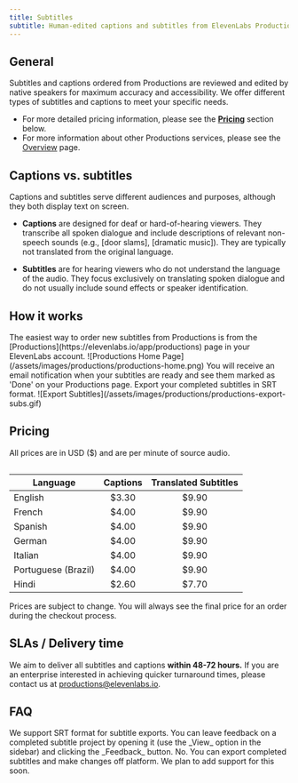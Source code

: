 ```yaml
---
title: Subtitles
subtitle: Human-edited captions and subtitles from ElevenLabs Productions
---
```


## General

Subtitles and captions ordered from Productions are reviewed and edited by native speakers for maximum accuracy and accessibility. We offer different types of subtitles and captions to meet your specific needs.

- For more detailed pricing information, please see the [**Pricing**](#pricing) section below.
- For more information about other Productions services, please see the [Overview](/docs/services/productions/overview) page.

## Captions vs. subtitles

Captions and subtitles serve different audiences and purposes, although they both display text on screen.

- **Captions** are designed for deaf or hard-of-hearing viewers. They transcribe all spoken dialogue and include descriptions of relevant non-speech sounds (e.g., [door slams], [dramatic music]). They are typically not translated from the original language.

- **Subtitles** are for hearing viewers who do not understand the language of the audio. They focus exclusively on translating spoken dialogue and do not usually include sound effects or speaker identification.

## How it works

<Steps>
  <Step title="Order subtitles and captions">
    The easiest way to order new subtitles from Productions is from the
    [Productions](https://elevenlabs.io/app/productions) page in your ElevenLabs account.
    <Frame background="subtle">
      ![Productions Home Page](/assets/images/productions/productions-home.png)
    </Frame>
  </Step>

  <Step title="Export subtitles and captions">
    You will receive an email notification when your subtitles are ready and see them marked as
    'Done' on your Productions page. Export your completed subtitles in SRT format.
    <Frame background="subtle">
      ![Export Subtitles](/assets/images/productions/productions-export-subs.gif)
    </Frame>
  </Step>
</Steps>

## Pricing

All prices are in USD ($) and are per minute of source audio.

<div style="display: flex; justify-content: center;">

| **Language**        | **Captions** | **Translated Subtitles** |
| ------------------- | :----------: | :----------------------: |
| English             |    $3.30     |          $9.90           |
| French              |    $4.00     |          $9.90           |
| Spanish             |    $4.00     |          $9.90           |
| German              |    $4.00     |          $9.90           |
| Italian             |    $4.00     |          $9.90           |
| Portuguese (Brazil) |    $4.00     |          $9.90           |
| Hindi               |    $2.60     |          $7.70           |

</div>

<Warning>
  Prices are subject to change. You will always see the final price for an order during the checkout
  process.
</Warning>

## SLAs / Delivery time

We aim to deliver all subtitles and captions **within 48-72 hours.** If you are an enterprise interested in achieving quicker turnaround times, please contact us at productions@elevenlabs.io.

## FAQ

<AccordionGroup>
  <Accordion title="What file formats do you support for subtitles?">
    We support SRT format for subtitle exports.
  </Accordion>

  <Accordion title="What if I'm not happy with the result?">
    You can leave feedback on a completed subtitle project by opening it (use the _View_ option in the sidebar) and clicking the _Feedback_ button.
  </Accordion>
  <Accordion title="Can I make changes once I receive the final version?">
    No. You can export completed subtitles and make changes off platform. We plan to add support for this soon.
  </Accordion>
</AccordionGroup>
